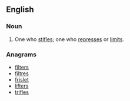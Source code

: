==English==

===Noun===
{{en-noun}}

# One who [[stifles]]; one who [[represses]] or [[limits]].

===Anagrams===
* [[filters#English|filters]]
* [[filtres#English|filtres]]
* [[frislet#English|frislet]]
* [[lifters#English|lifters]]
* [[trifles#English|trifles]]